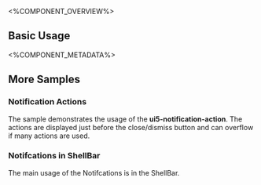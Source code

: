 
<%COMPONENT_OVERVIEW%>

## Basic Usage
<Basic />

<%COMPONENT_METADATA%>

## More Samples

### Notification Actions
The sample demonstrates the usage of the <b>ui5-notification-action</b>.
The actions are displayed just before the close/dismiss button and can overflow if many actions are used.

<Actions />

### Notifcations in ShellBar
The main usage of the Notifcations is in the ShellBar.

<InShellBar />